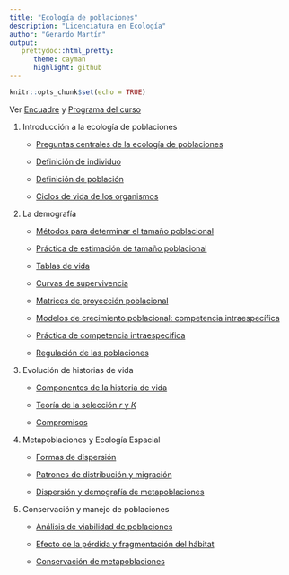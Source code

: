 ```yaml
---
title: "Ecología de poblaciones"
description: "Licenciatura en Ecología"
author: "Gerardo Martín"
output:
   prettydoc::html_pretty:
      theme: cayman
      highlight: github
---
```


```r
knitr::opts_chunk$set(echo = TRUE)
```

Ver [Encuadre](Encuadre.pdf) y [Programa del curso](Programa.pdf)
    
1. Introducción a la ecología de poblaciones

    - [Preguntas centrales de la ecología de poblaciones](Unidad-1/Preguntas-centrales.pdf)
    
    - [Definición de individuo](Unidad-1/Individuos.pdf)
          
    - [Definición de población](Unidad-1/Poblacion.pdf)
    
    - [Ciclos de vida de los organismos](Unidad-1/Ciclos-vida.pdf)
    
2. La demografía

    - [Métodos para determinar el tamaño poblacional](Unidad-2/Estimacion-tamano.pdf)
    
    - [Práctica de estimación de tamaño poblacional](Unidad-2/Practica-estimacion.html)
    
    - [Tablas de vida](Unidad-2/Tablas-vida.pdf)

    - [Curvas de supervivencia](Unidad-2/Curvas-sup.pdf)
    
    - [Matrices de proyección poblacional](Unidad-2/Matrices-proyeccion.pdf)

    - [Modelos de crecimiento poblacional: competencia intraespecífica](Unidad-2/Modelos-crecimiento.pdf)
    
    - [Práctica de competencia intraespecífica](Unidad-2/Practica-intra.html)
    
    - [Regulación de las poblaciones](Unidad-2/Regulacion-poblaciones.pdf)
    
3. Evolución de historias de vida

    - [Componentes de la historia de vida](Unidad-3/Componentes-historia.pdf)
    
    - [Teoría de la selección *r* y *K*](Unidad-3/Seleccion-r-K.pdf)
    
    - [Compromisos](Unidad-3/Compromisos.pdf)
    
4. Metapoblaciones y Ecología Espacial

    - [Formas de dispersión](Unidad-4/Formas-dispersion.pdf)
    
    - [Patrones de distribución y migración](Unidad-4/Patrones-distr-migr.pdf)
    
    - [Dispersión y demografía de metapoblaciones](Unidad-4/Dispersion-demografia.pdf)
    
5. Conservación y manejo de poblaciones
  
    - [Análisis de viabilidad de poblaciones](Unidad-5/Analisis-viabilidad.pdf)
    
    - [Efecto de la pérdida y fragmentación del hábitat](Unidad-5/Efecto-perdida-fragmentacion.pdf)
    
    - [Conservación de metapoblaciones](Unidad-5/Conservacion-meta.pdf)